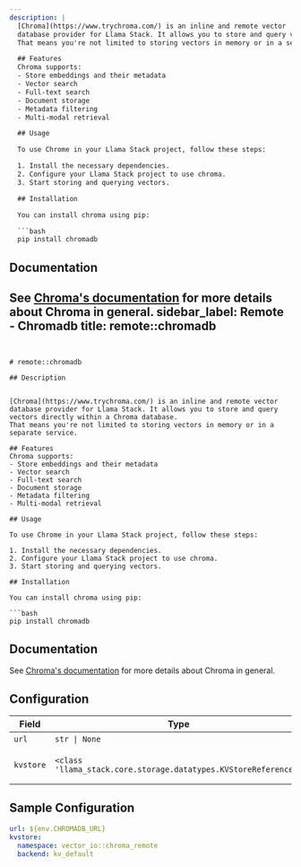 ```yaml
---
description: |
  [Chroma](https://www.trychroma.com/) is an inline and remote vector
  database provider for Llama Stack. It allows you to store and query vectors directly within a Chroma database.
  That means you're not limited to storing vectors in memory or in a separate service.

  ## Features
  Chroma supports:
  - Store embeddings and their metadata
  - Vector search
  - Full-text search
  - Document storage
  - Metadata filtering
  - Multi-modal retrieval

  ## Usage

  To use Chrome in your Llama Stack project, follow these steps:

  1. Install the necessary dependencies.
  2. Configure your Llama Stack project to use chroma.
  3. Start storing and querying vectors.

  ## Installation

  You can install chroma using pip:

  ```bash
  pip install chromadb
  ```

  ## Documentation
  See [Chroma's documentation](https://docs.trychroma.com/docs/overview/introduction) for more details about Chroma in general.
sidebar_label: Remote - Chromadb
title: remote::chromadb
---
```


# remote::chromadb

## Description


[Chroma](https://www.trychroma.com/) is an inline and remote vector
database provider for Llama Stack. It allows you to store and query vectors directly within a Chroma database.
That means you're not limited to storing vectors in memory or in a separate service.

## Features
Chroma supports:
- Store embeddings and their metadata
- Vector search
- Full-text search
- Document storage
- Metadata filtering
- Multi-modal retrieval

## Usage

To use Chrome in your Llama Stack project, follow these steps:

1. Install the necessary dependencies.
2. Configure your Llama Stack project to use chroma.
3. Start storing and querying vectors.

## Installation

You can install chroma using pip:

```bash
pip install chromadb
```

## Documentation
See [Chroma's documentation](https://docs.trychroma.com/docs/overview/introduction) for more details about Chroma in general.


## Configuration

| Field | Type | Required | Default | Description |
|-------|------|----------|---------|-------------|
| `url` | `str \| None` | No |  |  |
| `kvstore` | `<class 'llama_stack.core.storage.datatypes.KVStoreReference'>` | No |  | Config for KV store backend |

## Sample Configuration

```yaml
url: ${env.CHROMADB_URL}
kvstore:
  namespace: vector_io::chroma_remote
  backend: kv_default
```
